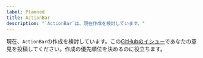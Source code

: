 ```yaml
---
label: Planned
title: ActionBar
description: "`ActionBar`は、現在作成を検討しています。"
---
```


現在、`ActionBar`の作成を検討しています。この[GitHubのイシュー](https://github.com/yamada-ui/yamada-ui/issues/3212)であなたの意見を投稿してください。作成の優先順位を決めるのに役立ちます。
